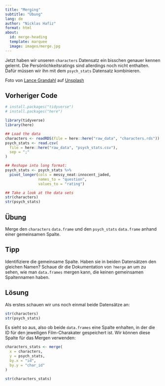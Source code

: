 ```yaml
---
title: "Merging"
subtitle: "Übung"
lang: de
author: "Nicklas Hafiz"
format: html
about:
  id: merge-heading
  template: marquee
  image: images/merge.jpg
---
```


:::{#merge-heading}
Jetzt haben wir unseren `characters` Datensatz ein bisschen genauer kennen gelernt. Die Persönlichkeitsratings sind allerdings noch nicht enthalten. Dafür müssen wir ihn mit dem `psych_stats` Datensatz kombinieren. 
:::

::: aside
Foto von <a href="https://unsplash.com/de/@lg17?utm_content=creditCopyText&utm_medium=referral&utm_source=unsplash">Lance Grandahl</a> auf <a href="https://unsplash.com/de/fotos/braune-metallbahn-in-der-nahe-von-rocky-mountain-tagsuber-nShLC-WruxQ?utm_content=creditCopyText&utm_medium=referral&utm_source=unsplash">Unsplash</a>
:::

::: {.callout-caution icon="false" collapse="true"}
## Vorheriger Code

```r
# install.packages("tidyverse")
# install.packages("here")

library(tidyverse)
library(here)

## Load the data
characters <- readRDS(file = here::here("raw_data", "characters.rds"))
psych_stats <- read.csv(
  file = here::here("raw_data", "psych_stats.csv"),
  sep = ";"
)

## Reshape into long format:
psych_stats <- psych_stats %>%
  pivot_longer(cols = messy_neat:innocent_jaded, 
               names_to = "question", 
               values_to = "rating")

## Take a look at the data sets
str(characters)
str(psych_stats)
```
:::
## Übung 

Merge den `characters` `data.frame` und den `psych_stats` `data.frame` anhand einer gemeinsamen Spalte.

::: {.callout-tip collapse="true"}
## Tipp

Identifiziere die gemeinsame Spalte. Haben sie in beiden Datensätzen den gleichen Namen? Schaue dir die Dokumentation von `?merge` an um zu sehen, wie man `data.frames` mergen kann, die keinen gemeinsamen Spaltennamen haben.
:::

::: {.callout-caution collapse="true"}
## Lösung

Als erstes schauen wir uns noch einmal beide Datensätze an:

```r
str(characters)
str(psych_stats)
```

Es sieht so aus, also ob beide `data.frames` eine Spalte enhalten, in der die ID für den jeweiligen Film-Charakater gespeichert ist. Wir können diese Spalte für das Mergen verwenden:

```r
characters_stats <- merge(
  x = characters,
  y = psych_stats,
  by.x = "id", 
  by.y = "char_id"
)

str(characters_stats)
```

:::
